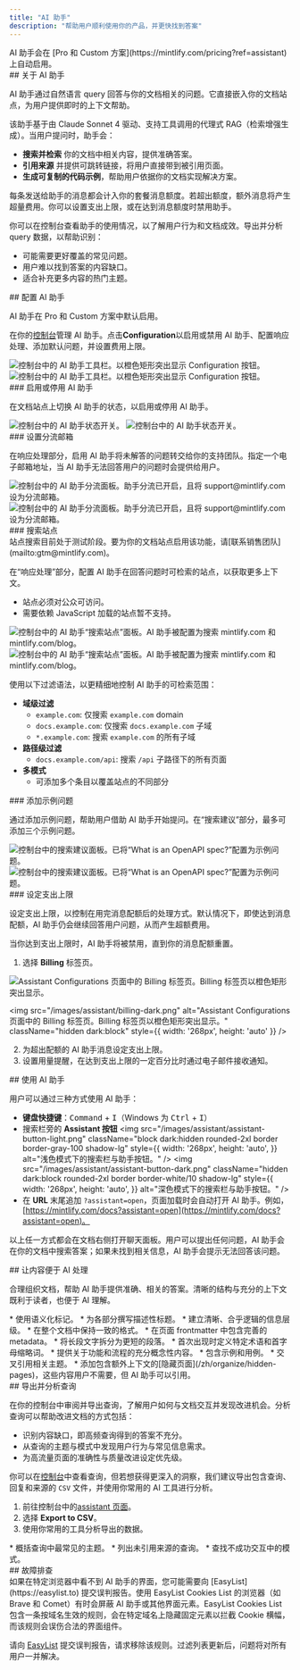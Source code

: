 ```yaml
---
title: "AI 助手"
description: "帮助用户顺利使用你的产品，并更快找到答案"
---
```


<Info>
  AI 助手会在 [Pro 和 Custom 方案](https://mintlify.com/pricing?ref=assistant) 上自动启用。
</Info>

<div id="about-the-assistant">
  ## 关于 AI 助手
</div>

AI 助手通过自然语言 query 回答与你的文档相关的问题。它直接嵌入你的文档站点，为用户提供即时的上下文帮助。

该助手基于由 Claude Sonnet 4 驱动、支持工具调用的代理式 RAG（检索增强生成）。当用户提问时，助手会：

* **搜索并检索** 你的文档中相关内容，提供准确答案。
* **引用来源** 并提供可跳转链接，将用户直接带到被引用页面。
* **生成可复制的代码示例**，帮助用户依据你的文档实现解决方案。

每条发送给助手的消息都会计入你的套餐消息额度。若超出额度，额外消息将产生超量费用。你可以设置支出上限，或在达到消息额度时禁用助手。

你可以在控制台查看助手的使用情况，以了解用户行为和文档成效。导出并分析 query 数据，以帮助识别：

* 可能需要更好覆盖的常见问题。
* 用户难以找到答案的内容缺口。
* 适合补充更多内容的热门主题。

<div id="configuring-the-assistant">
  ## 配置 AI 助手
</div>

AI 助手在 Pro 和 Custom 方案中默认启用。

在你的[控制台](https://dashboard.mintlify.com/products/assistant/settings)管理 AI 助手。点击**Configuration**以启用或禁用 AI 助手、配置响应处理、添加默认问题，并设置费用上限。

<Frame>
  <img src="/images/assistant/configuration-light.png" alt="控制台中的 AI 助手工具栏。以橙色矩形突出显示 Configuration 按钮。" className="block dark:hidden" />

  <img src="/images/assistant/configuration-dark.png" alt="控制台中的 AI 助手工具栏。以橙色矩形突出显示 Configuration 按钮。" className="hidden dark:block" />
</Frame>

<div id="enable-or-disable-the-assistant">
  ### 启用或停用 AI 助手
</div>

在文档站点上切换 AI 助手的状态，以启用或停用 AI 助手。

<Frame>
  <img src="/images/assistant/status-light.png" alt="控制台中的 AI 助手状态开关。" className="block dark:hidden" />

  <img src="/images/assistant/status-dark.png" alt="控制台中的 AI 助手状态开关。" className="hidden dark:block" />
</Frame>

<div id="set-deflection-email">
  ### 设置分流邮箱
</div>

在响应处理部分，启用 AI 助手将未解答的问题转交给你的支持团队。指定一个电子邮箱地址，当 AI 助手无法回答用户的问题时会提供给用户。

<Frame>
  <img src="/images/assistant/deflection-light.png" alt="控制台中的 AI 助手分流面板。助手分流已开启，且将 support@mintlify.com 设为分流邮箱。" className="block dark:hidden" />

  <img src="/images/assistant/deflection-dark.png" alt="控制台中的 AI 助手分流面板。助手分流已开启，且将 support@mintlify.com 设为分流邮箱。" className="hidden dark:block" />
</Frame>

<div id="search-sites">
  ### 搜索站点
</div>

<Note>
  站点搜索目前处于测试阶段。要为你的文档站点启用该功能，请[联系销售团队](mailto:gtm@mintlify.com)。
</Note>

在“响应处理”部分，配置 AI 助手在回答问题时可检索的站点，以获取更多上下文。

* 站点必须对公众可访问。
* 需要依赖 JavaScript 加载的站点暂不支持。

<Frame>
  <img src="/images/assistant/search-sites-light.png" alt="控制台中的 AI 助手“搜索站点”面板。AI 助手被配置为搜索 mintlify.com 和 mintlify.com/blog。" className="block dark:hidden" />

  <img src="/images/assistant/search-sites-dark.png" alt="控制台中的 AI 助手“搜索站点”面板。AI 助手被配置为搜索 mintlify.com 和 mintlify.com/blog。" className="hidden dark:block" />
</Frame>

使用以下过滤语法，以更精细地控制 AI 助手的可检索范围：

* **域级过滤**
  * `example.com`: 仅搜索 `example.com` domain
  * `docs.example.com`: 仅搜索 `docs.example.com` 子域
  * `*.example.com`: 搜索 `example.com` 的所有子域
* **路径级过滤**
  * `docs.example.com/api`: 搜索 `/api` 子路径下的所有页面
* **多模式**
  * 可添加多个条目以覆盖站点的不同部分

<div id="add-sample-questions">
  ### 添加示例问题
</div>

通过添加示例问题，帮助用户借助 AI 助手开始提问。在“搜索建议”部分，最多可添加三个示例问题。

<Frame>
  <img src="/images/assistant/search-suggestions-light.png" alt="控制台中的搜索建议面板。已将“What is an OpenAPI spec?”配置为示例问题。" className="block dark:hidden" />

  <img src="/images/assistant/search-suggestions-dark.png" alt="控制台中的搜索建议面板。已将“What is an OpenAPI spec?”配置为示例问题。" className="hidden dark:block" />
</Frame>

<div id="set-a-spend-limit">
  ### 设定支出上限
</div>

设定支出上限，以控制在用完消息配额后的处理方式。默认情况下，即使达到消息配额，AI 助手仍会继续回答用户问题，从而产生超额费用。

当你达到支出上限时，AI 助手将被禁用，直到你的消息配额重置。

1. 选择 **Billing** 标签页。

<Frame>
  <img src="/images/assistant/billing-light.png" alt="Assistant Configurations 页面中的 Billing 标签页。Billing 标签页以橙色矩形突出显示。" className="block dark:hidden" style={{ width: '268px', height: 'auto' }} />

  <img src="/images/assistant/billing-dark.png" alt="Assistant Configurations 页面中的 Billing 标签页。Billing 标签页以橙色矩形突出显示。" className="hidden dark:block" style={{ width: '268px', height: 'auto' }} />
</Frame>

2. 为超出配额的 AI 助手消息设定支出上限。
3. 设置用量提醒，在达到支出上限的一定百分比时通过电子邮件接收通知。

<div id="using-the-assistant">
  ## 使用 AI 助手
</div>

用户可以通过三种方式使用 AI 助手：

* **键盘快捷键**：<kbd>Command</kbd> + <kbd>I</kbd>（Windows 为 <kbd>Ctrl</kbd> + <kbd>I</kbd>）
* 搜索栏旁的 **Assistant 按钮**
  <img
    src="/images/assistant/assistant-button-light.png"
    className="block dark:hidden rounded-2xl border border-gray-100 shadow-lg"
    style={{
    width: '268px',
    height: 'auto',
  }}
    alt="浅色模式下的搜索栏与助手按钮。"
  />
  <img
    src="/images/assistant/assistant-button-dark.png"
    className="hidden dark:block rounded-2xl border border-white/10 shadow-lg"
    style={{
    width: '268px',
    height: 'auto',
  }}
    alt="深色模式下的搜索栏与助手按钮。"
  />
* 在 **URL** 末尾追加 `?assistant=open`，页面加载时会自动打开 AI 助手。例如，[https://mintlify.com/docs?assistant=open](https://mintlify.com/docs?assistant=open)。

以上任一方式都会在文档右侧打开聊天面板。用户可以提出任何问题，AI 助手会在你的文档中搜索答案；如果未找到相关信息，AI 助手会提示无法回答该问题。

<div id="making-content-ai-ingestible">
  ## 让内容便于 AI 处理
</div>

合理组织文档，帮助 AI 助手提供准确、相关的答案。清晰的结构与充分的上下文既利于读者，也便于 AI 理解。

<Card title="结构与组织">
  * 使用语义化标记。
  * 为各部分撰写描述性标题。
  * 建立清晰、合乎逻辑的信息层级。
  * 在整个文档中保持一致的格式。
  * 在页面 frontmatter 中包含完善的 metadata。
  * 将长段文字拆分为更短的段落。
</Card>

<Card title="Context">
  * 首次出现时定义特定术语和首字母缩略词。
  * 提供关于功能和流程的充分概念性内容。
  * 包含示例和用例。
  * 交叉引用相关主题。
  * 添加包含额外上下文的[隐藏页面](/zh/organize/hidden-pages)，这些内容用户不需要，但 AI 助手可以引用。
</Card>

<div id="exporting-and-analyzing-queries">
  ## 导出并分析查询
</div>

在你的控制台中审阅并导出查询，了解用户如何与文档交互并发现改进机会。分析查询可以帮助改进文档的方式包括：

* 识别内容缺口，即高频查询得到的答案不充分。
* 从查询的主题与模式中发现用户行为与常见信息需求。
* 为高流量页面的准确性与质量改进设定优先级。

你可以在[控制台](https://dashboard.mintlify.com/products/assistant)中查看查询，但若想获得更深入的洞察，我们建议导出包含查询、回复和来源的 `CSV` 文件，并使用你常用的 AI 工具进行分析。

1. 前往控制台中的[assistant 页面](https://dashboard.mintlify.com/products/assistant)。
2. 选择 **Export to CSV**。
3. 使用你常用的工具分析导出的数据。

<Card title="示例分析提示">
  * 概括查询中最常见的主题。
  * 列出未引用来源的查询。
  * 查找不成功交互中的模式。
</Card>

<div id="troubleshooting">
  ## 故障排查
</div>

<Accordion title="看不到 AI 助手聊天栏">
  如果在特定浏览器中看不到 AI 助手的界面，您可能需要向 [EasyList](https://easylist.to) 提交误判报告。使用 EasyList Cookies List 的浏览器（如 Brave 和 Comet）有时会屏蔽 AI 助手或其他界面元素。EasyList Cookies List 包含一条按域名生效的规则，会在特定域名上隐藏固定元素以拦截 Cookie 横幅，而该规则会误伤合法的界面组件。

  请向 [EasyList](https://github.com/easylist/easylist) 提交误判报告，请求移除该规则。过滤列表更新后，问题将对所有用户一并解决。
</Accordion>
